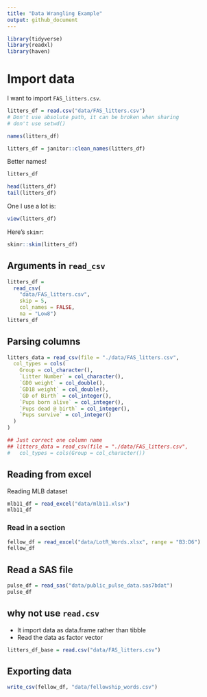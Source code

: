 ```yaml
---
title: "Data Wrangling Example"
output: github_document
---
```


```r
library(tidyverse)
library(readxl)
library(haven)
```

# Import data
I want to import `FAS_litters.csv`.
```r
litters_df = read.csv("data/FAS_litters.csv")
# Don't use absolute path, it can be broken when sharing
# don't use setwd()
```

```r
names(litters_df)

litters_df = janitor::clean_names(litters_df)
```

Better names!

```r
litters_df
```

```r
head(litters_df)
tail(litters_df)
```

One I use a lot is:
```r
view(litters_df)
```

Here's `skimr`:
```r
skimr::skim(litters_df)
```

## Arguments in `read_csv`

```r
litters_df = 
  read_csv(
    "data/FAS_litters.csv",
    skip = 5,
    col_names = FALSE,
    na = "Low8")
litters_df
```

## Parsing columns
```r
litters_data = read_csv(file = "./data/FAS_litters.csv",
  col_types = cols(
    Group = col_character(),
    `Litter Number` = col_character(),
    `GD0 weight` = col_double(),
    `GD18 weight` = col_double(),
    `GD of Birth` = col_integer(),
    `Pups born alive` = col_integer(),
    `Pups dead @ birth` = col_integer(),
    `Pups survive` = col_integer()
  )
)

## Just correct one column name
## litters_data = read_csv(file = "./data/FAS_litters.csv",
#   col_types = cols(Group = col_character())
```

## Reading from excel

Reading MLB dataset
```r
mlb11_df = read_excel("data/mlb11.xlsx")
mlb11_df
```
### Read in a section
```r
fellow_df = read_excel("data/LotR_Words.xlsx", range = "B3:D6")
fellow_df
```
## Read a SAS file
```r
pulse_df = read_sas("data/public_pulse_data.sas7bdat")
pulse_df
```

## why not use `read.csv`
* It import data as data.frame rather than tibble
* Read the data as factor vector
```r
litters_df_base = read.csv("data/FAS_litters.csv")
```

## Exporting data
```r
write_csv(fellow_df, "data/fellowship_words.csv")
```


